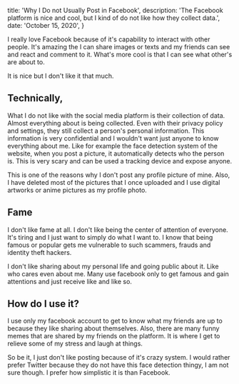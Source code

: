 
  title: 'Why I Do not Usually Post in Facebook',
  description: 'The Facebook platform is nice and cool, but I kind of do not like how they collect data.',
  date: 'October 15, 2020',
}


I really love Facebook because of it's capability to interact with other people. It's amazing the I can share images or texts and my friends can see and react and comment to it. What's more cool is that I can see what other's are about to.

It is nice but I don't like it that much.

## Technically,

What I do not like with the social media platform is their collection of data. Almost everything about is being collected. Even with their privacy policy and settings, they still collect a person's personal information. This information is very confidential and I wouldn't want just anyone to know everything about me. Like for example the face detection system of the website, when you post a picture, it automatically detects who the person is. This is very scary and can be used a tracking device and expose anyone.

This is one of the reasons why I don't post any profile picture of mine. Also, I have deleted most of the pictures that I once uploaded and I use digital artworks or anime pictures as my profile photo.

## Fame

I don't like fame at all. I don't like being the center of attention of everyone. It's tiring and I just want to simply do what I want to. I know that being famous or popular gets me vulnerable to such scammers, frauds and identity theft hackers.

I don't like sharing about my personal life and going public about it. Like who cares even about me. Many use facebook only to get famous and gain attentions and just receive like and like so.

## How do I use it?

I use only my facebook account to get to know what my friends are up to because they like sharing about themselves. Also, there are many funny memes that are shared by my friends on the platform. It is where I get to relieve some of my stress and laugh at things.

So be it, I just don't like posting because of it's crazy system. I would rather prefer Twitter because they do not have this face detection thingy, I am not sure though. I prefer how simplistic it is than Facebook.
